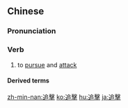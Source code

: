 {{also|追撃}}
==Chinese==
{{zh-forms|s=追击}}

===Pronunciation===
{{zh-pron
|m=zhuī击
|c=zeoi1 gik1
|mn=qz:tui-kiak/tw,xm,zz:tui-kek
|cat=v
}}

===Verb===
{{zh-verb}}

# to [[pursue]] and [[attack]]

====Derived terms====
{{zh-der|乘勝追擊}}

[[zh-min-nan:追擊]]
[[ko:追擊]]
[[hu:追擊]]
[[ja:追擊]]